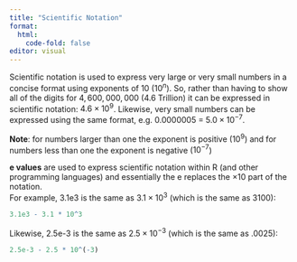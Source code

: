 ```yaml
---
title: "Scientific Notation"
format: 
  html:
    code-fold: false
editor: visual
---
```


Scientific notation is used to express very large or very small numbers in a concise format using exponents of 10 ($10^n$). So, rather than having to show all of the digits for $4,600,000,000$ (4.6 Trillion) it can be expressed in scientific notation: $4.6 \times 10^9$. Likewise, very small numbers can be expressed using the same format, e.g. $0.0000005$ = $5.0 \times 10^{-7}$.

**Note**: for numbers larger than one the exponent is positive ($10^9$) and for numbers less than one the exponent is negative ($10^{-7}$)

**e values** are used to express scientific notation within R (and other programming languages) and essentially the $\text{e}$ replaces the $\times 10$ part of the notation.\
For example, $3.1\text{e}3$ is the same as $3.1 \times 10^3$ (which is the same as 3100):

```r
3.1e3 - 3.1 * 10^3
```

Likewise, $2.5\text{e-}3$ is the same as $2.5 \times 10^{-3}$ (which is the same as .0025):

```r
2.5e-3 - 2.5 * 10^(-3)
```
